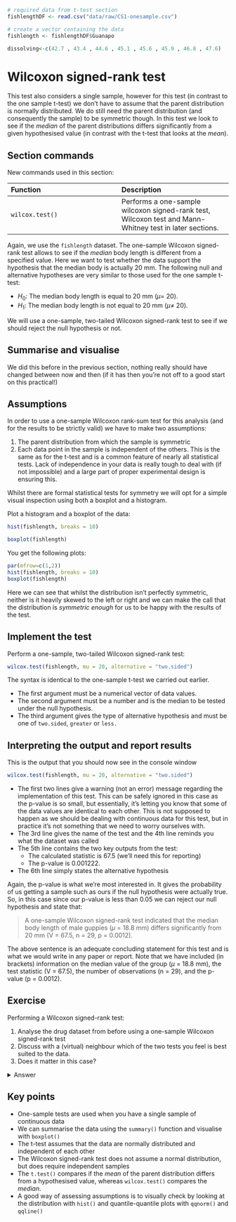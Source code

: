 
```r
# required data from t-test section
fishlengthDF <- read.csv("data/raw/CS1-onesample.csv")

# create a vector containing the data
fishlength <- fishlengthDF$Guanapo

dissolving<-c(42.7 , 43.4 , 44.6 , 45.1 , 45.6 , 45.9 , 46.8 , 47.6)
```

# Wilcoxon signed-rank test {#cs1-onesample-wilcoxon-signed-rank}
This test also considers a single sample, however for this test (in contrast to the one sample t-test) we don’t have to assume that the parent distribution is normally distributed. We do still need the parent distribution (and consequently the sample) to be symmetric though. In this test we look to see if the _median_ of the parent distributions differs significantly from a given hypothesised value (in contrast with the t-test that looks at the _mean_).

## Section commands
New commands used in this section:

| Function| Description|
|:- |:- |
|`wilcox.test()`| Performs a one-sample wilcoxon signed-rank test, Wilcoxon test and Mann-Whitney test in later sections.|

Again, we use the `fishlength` dataset. The one-sample Wilcoxon signed-rank test allows to see if the _median_ body length is different from a specified value. Here we want to test whether the data support the hypothesis that the median body is actually 20 mm. The following null and alternative hypotheses are very similar to those used for the one sample t-test:

-	$H_0$: The median body length is equal to 20 mm ($\mu =$ 20).
-	$H_1$: The median body length is not equal to 20 mm ($\mu \neq$ 20).

We will use a one-sample, two-tailed Wilcoxon signed-rank test to see if we should reject the null hypothesis or not.

## Summarise and visualise
We did this before in the previous section, nothing really should have changed between now and then (if it has then you’re not off to a good start on this practical!)

## Assumptions
In order to use a one-sample Wilcoxon rank-sum test for this analysis (and for the results to be strictly valid) we have to make two assumptions:

1.	The parent distribution from which the sample is symmetric
2.	Each data point in the sample is independent of the others. This is the same as for the t-test and is a common feature of nearly all statistical tests. Lack of independence in your data is really tough to deal with (if not impossible) and a large part of proper experimental design is ensuring this.

Whilst there are formal statistical tests for symmetry we will opt for a simple visual inspection using both a boxplot and a histogram.

Plot a histogram and a boxplot of the data:

```r
hist(fishlength, breaks = 10)

boxplot(fishlength)
```

You get the following plots:

```r
par(mfrow=c(1,2))
hist(fishlength, breaks = 10)
boxplot(fishlength)
```

Here we can see that whilst the distribution isn’t perfectly symmetric, neither is it heavily skewed to the left or right and we can make the call that the distribution is _symmetric enough_ for us to be happy with the results of the test.

## Implement the test
Perform a one-sample, two-tailed Wilcoxon signed-rank test:

```r
wilcox.test(fishlength, mu = 20, alternative = "two.sided")
```

The syntax is identical to the one-sample t-test we carried out earlier.

-	The first argument must be a numerical vector of data values.
-	The second argument must be a number and is the median to be tested under the null hypothesis.
-	The third argument gives the type of alternative hypothesis and must be one of `two.sided`, `greater` or `less.` 

## Interpreting the output and report results
This is the output that you should now see in the console window

```r
wilcox.test(fishlength, mu = 20, alternative = "two.sided")
```

-	The first two lines give a warning (not an error) message regarding the implementation of this test. This can be safely ignored in this case as the p-value is so small, but essentially, it’s letting you know that some of the data values are identical to each other. This is not supposed to happen as we should be dealing with continuous data for this test, but in practice it’s not something that we need to worry ourselves with.
- The 3rd line gives the name of the test and the 4th line reminds you what the dataset was called
-	The 5th line contains the two key outputs from the test:
    -	The calculated statistic is 67.5 (we’ll need this for reporting)
    -	The p-value is 0.001222. 
-	The 6th line simply states the alternative hypothesis

Again, the p-value is what we’re most interested in. It gives the probability of us getting a sample such as ours if the null hypothesis were actually true.
So, in this case since our p-value is less than 0.05 we can reject our null hypothesis and state that:

> A one-sample Wilcoxon signed-rank test indicated that the median body length of male guppies ($\mu$ = 18.8 mm) differs significantly from 20 mm (V = 67.5, n = 29, p = 0.0012).

The above sentence is an adequate concluding statement for this test and is what we would write in any paper or report. Note that we have included (in brackets) information on the median value of the group ($\mu$ = 18.8 mm), the test statistic (V = 67.5), the number of observations (n = 29), and the p-value (p = 0.0012).

## Exercise
:::exercise
Performing a Wilcoxon signed-rank test:

1. Analyse the drug dataset from before using a one-sample Wilcoxon signed-rank test
2. Discuss with a (virtual) neighbour which of the two tests you feel is best suited to the data.
3. Does it matter in this case?

<details><summary>Answer</summary>

**Hypotheses**

$H_0$ : median $=$ 45s

$H_1$ : median $\neq$ 45s

**Assumptions**

From the box-plot from the previous exercise we already know that the data are symmetric enough for the test to be valid.

**Wilcoxon signed-rank test**
```r
wilcox.test(dissolving , mu=45 , alternative = "two.sided")
```

A one-sample Wilcoxon-signed rank test indicated that the median dissolving time of the drug is not significantly different from 45 s (V=22, n=8 , p=0.64)

**Discussion**

In terms of choosing between the two test we can see that both meet their respective assumptions and so both tests are valid. In this case both tests also agree in terms of their conclusions i.e. that the average dissolving time (either mean or median) doesn't differ significantly from the proposed value of 45 s.

* So one answer would be that it doesn't matter which test you use.
* Another answer would be that you should pick the test that measures the quantity you're interested in i.e. if you care about medians then use the Wilcoxon test, whereas if you care about means then use the t-test.
* A final answer would be that, since both test are valid we would prefer to use the test with greater **power**. t-tests always have more power than Wilcoxon tests (as long as they're valid) and so we could report that one. (We'll talk about this in the last session but power is effectively the capacity of a test to detect a significant difference - so more power is better).

</details>

:::

## Key points
:::keypoints
- One-sample tests are used when you have a single sample of continuous data
- We can summarise the data using the `summary()` function and visualise with `boxplot()`
- The t-test assumes that the data are normally distributed and independent of each other
- The Wilcoxon signed-rank test does not assume a normal distribution, but does require independent samples
- The `t.test()` compares if the _mean_ of the parent distribution differs from a hypothesised value, whereas `wilcox.test()` compares the _median_.
- A good way of assessing assumptions is to visually check by looking at the distribution with `hist()` and quantile-quantile plots with `qqnorm()` and `qqline()`
:::
